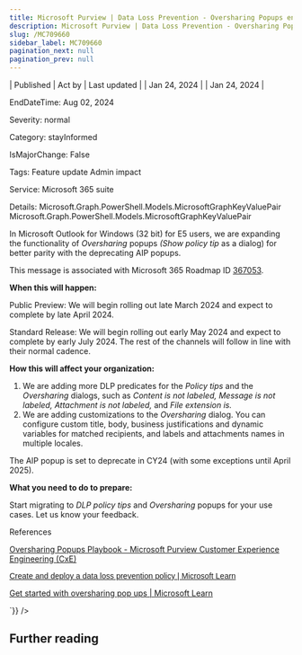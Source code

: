 ```yaml
---
title: Microsoft Purview | Data Loss Prevention - Oversharing Popups enhancements in Microsoft Outlook for Windows (32 bit)
description: Microsoft Purview | Data Loss Prevention - Oversharing Popups enhancements in Microsoft Outlook for Windows (32 bit)
slug: /MC709660
sidebar_label: MC709660
pagination_next: null
pagination_prev: null
---
```



| Published | Act by | Last updated |
| Jan 24, 2024 |  | Jan 24, 2024 |

EndDateTime: Aug 02, 2024

Severity: normal

Category: stayInformed

IsMajorChange: False

Tags: Feature update Admin impact

Service: Microsoft 365 suite

Details: Microsoft.Graph.PowerShell.Models.MicrosoftGraphKeyValuePair Microsoft.Graph.PowerShell.Models.MicrosoftGraphKeyValuePair

<div dangerouslySetInnerHTML={{__html:`
<p>In Microsoft Outlook for Windows (32 bit) for E5 users, we are expanding the functionality of <i>Oversharing </i>popups <i>(Show policy tip</i> as a dialog) for better parity with the deprecating AIP popups.</p><p>This message is associated with Microsoft 365 Roadmap ID <a href="https://www.microsoft.com/microsoft-365/roadmap?filters=&amp;searchterms=367053" target="_blank">367053</a>.</p>
<p><b>When this will happen:</b></p>

<p>Public Preview: We will begin rolling out late March 2024 and expect to complete by late April 2024.<br></p><p>Standard Release: We will begin rolling out early May 2024 and expect to complete by early July 2024. The rest of the channels will follow in line with their normal cadence.</p><p><b>How this will affect your organization:</b><br></p>

<ol><li>We are adding more DLP predicates for the <i>Policy tips </i>and the <i>Oversharing </i>dialogs, such as <i>Content is not labeled, Message is not labeled, Attachment is not labeled, </i>and <i>File extension is.
</i></li><li>We are adding customizations to the <i>Oversharing </i>dialog. You can configure custom title, body, business justifications and dynamic variables for matched recipients, and labels and attachments names in multiple locales.</li></ol><p>The AIP popup is set to deprecate in CY24 (with some exceptions until April 2025).&nbsp;</p>

<p><b>What you need to do to prepare:</b><br></p><p>Start migrating to <i>DLP policy tips</i> and <i>Oversharing </i>popups for your use cases. Let us know your feedback.</p><p>References</p>
<p><a href="https://microsoft.github.io/ComplianceCxE/playbooks/AIP2MIP/Features/Collaboration/OversharingPopups/" target="_blank">Oversharing Popups Playbook - Microsoft Purview Customer Experience Engineering (CxE)</a></p><p><a href="https://learn.microsoft.com/purview/dlp-create-deploy-policy" target="_blank" style="background-color: rgb(255, 255, 255); font-family: sans-serif; font-weight: 400;">Create and deploy a data loss prevention policy | Microsoft Learn</a><br></p><p><a href="https://learn.microsoft.com/purview/dlp-osp-get-started" target="_blank">Get started with oversharing pop ups | Microsoft Learn</a></p>
`}} />

## Further reading
